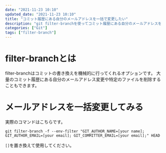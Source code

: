 ```yaml
---
date: "2021-11-23 10:10"
updated_date: "2021-11-23 10:10"
title: "コミット履歴にある自分のメールアドレスを一括で変更したい"
description: "git filter-branchを使ってコミット履歴にある自分のメールアドレスを一括変更します"
categories: ["Git"]
tags: ["filter-branch"]
---
```


# filter-branchとは
filter-branchはコミットの書き換えを機械的に行ってくれるオプションです。
大量のコミット履歴にある自分のメールアドレス変更や特定のファイルを削除することもできます。

# メールアドレスを一括変更してみる

実際のコマンドはこちらです。

```
git filter-branch -f --env-filter "GIT_AUTHOR_NAME=[your name]; GIT_AUTHOR_EMAIL=[your email]; GIT_COMMITTER_EMAIL=[your email];" HEAD
```

`[]`を置き換えて使用してください。